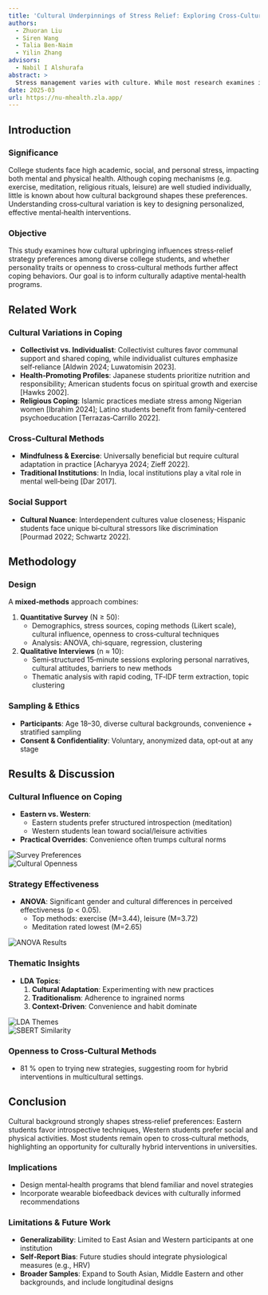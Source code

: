 ```yaml
---
title: 'Cultural Underpinnings of Stress Relief: Exploring Cross-Cultural Coping Strategies'
authors:
  - Zhuoran Liu
  - Siren Wang
  - Talia Ben-Naim
  - Yilin Zhang
advisors:
  - Nabil I Alshurafa
abstract: >
  Stress management varies with culture. While most research examines individual or social coping, few compare methods—exercise, meditation, rituals, leisure—across groups. We surveyed diverse college students on stressors, coping preferences, perceived effectiveness, cultural upbringing and personality. Results will inform culturally adaptive, personalized mental‑health interventions tailored to different cultural contexts.
date: 2025-03
url: https://nu-mhealth.zla.app/
---
```


## Introduction

### Significance

College students face high academic, social, and personal stress, impacting both mental and physical health. Although coping mechanisms (e.g. exercise, meditation, religious rituals, leisure) are well studied individually, little is known about how cultural background shapes these preferences. Understanding cross‑cultural variation is key to designing personalized, effective mental‑health interventions.

### Objective

This study examines how cultural upbringing influences stress‑relief strategy preferences among diverse college students, and whether personality traits or openness to cross‑cultural methods further affect coping behaviors. Our goal is to inform culturally adaptive mental‑health programs.

## Related Work

### Cultural Variations in Coping

- **Collectivist vs. Individualist**: Collectivist cultures favor communal support and shared coping, while individualist cultures emphasize self‑reliance [Aldwin 2024; Luwatomisin 2023].
- **Health‑Promoting Profiles**: Japanese students prioritize nutrition and responsibility; American students focus on spiritual growth and exercise [Hawks 2002].
- **Religious Coping**: Islamic practices mediate stress among Nigerian women [Ibrahim 2024]; Latino students benefit from family‑centered psychoeducation [Terrazas‑Carrillo 2022].

### Cross‑Cultural Methods

- **Mindfulness & Exercise**: Universally beneficial but require cultural adaptation in practice [Acharyya 2024; Zieff 2022].
- **Traditional Institutions**: In India, local institutions play a vital role in mental well‑being [Dar 2017].

### Social Support

- **Cultural Nuance**: Interdependent cultures value closeness; Hispanic students face unique bi‑cultural stressors like discrimination [Pourmad 2022; Schwartz 2022].

## Methodology

### Design

A **mixed‑methods** approach combines:

1. **Quantitative Survey** (N ≥ 50):
   - Demographics, stress sources, coping methods (Likert scale), cultural influence, openness to cross‑cultural techniques
   - Analysis: ANOVA, chi‑square, regression, clustering
2. **Qualitative Interviews** (n ≈ 10):
   - Semi‑structured 15‑minute sessions exploring personal narratives, cultural attitudes, barriers to new methods
   - Thematic analysis with rapid coding, TF‑IDF term extraction, topic clustering

### Sampling & Ethics

- **Participants**: Age 18–30, diverse cultural backgrounds, convenience + stratified sampling
- **Consent & Confidentiality**: Voluntary, anonymized data, opt‑out at any stage

## Results & Discussion

### Cultural Influence on Coping

- **Eastern vs. Western**:
  - Eastern students prefer structured introspection (meditation)
  - Western students lean toward social/leisure activities
- **Practical Overrides**: Convenience often trumps cultural norms

![Survey Preferences](/images/research/ctross-culture/survey-data-1.png)  
![Cultural Openness](/images/research/ctross-culture/survey-data-2.png)

### Strategy Effectiveness

- **ANOVA**: Significant gender and cultural differences in perceived effectiveness (p \< 0.05).
  - Top methods: exercise (M=3.44), leisure (M=3.72)
  - Meditation rated lowest (M=2.65)

![ANOVA Results](/images/research/ctross-culture/annova-results.png)

### Thematic Insights

- **LDA Topics**:
  1. **Cultural Adaptation**: Experimenting with new practices
  2. **Traditionalism**: Adherence to ingrained norms
  3. **Context‑Driven**: Convenience and habit dominate

![LDA Themes](/images/research/ctross-culture/lda.png)  
![SBERT Similarity](/images/research/ctross-culture/sbert.png)

### Openness to Cross‑Cultural Methods

- 81 % open to trying new strategies, suggesting room for hybrid interventions in multicultural settings.

## Conclusion

Cultural background strongly shapes stress‑relief preferences: Eastern students favor introspective techniques, Western students prefer social and physical activities. Most students remain open to cross‑cultural methods, highlighting an opportunity for culturally hybrid interventions in universities.

### Implications

- Design mental‑health programs that blend familiar and novel strategies
- Incorporate wearable biofeedback devices with culturally informed recommendations

### Limitations & Future Work

- **Generalizability**: Limited to East Asian and Western participants at one institution
- **Self‑Report Bias**: Future studies should integrate physiological measures (e.g., HRV)
- **Broader Samples**: Expand to South Asian, Middle Eastern and other backgrounds, and include longitudinal designs
